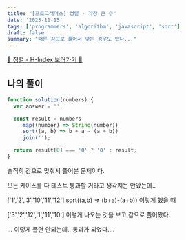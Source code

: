 ```yaml
---
title: "[프로그래머스] 정렬 - 가장 큰 수"
date: '2023-11-15'
tags: ['programmers', 'algorithm', 'javascript', 'sort']
draft: false
summary: "때론 감으로 풀어서 맞는 경우도 있다..."
---
```


[📌 정렬 - H-Index 보러가기 📌](https://school.programmers.co.kr/learn/courses/30/lessons/42746)

## 나의 풀이

```js
function solution(numbers) {
  var answer = '';

  const result = numbers
    .map((number) => String(number))
    .sort((a, b) => b + a - (a + b))
    .join('');

  return result[0] === '0' ? '0' : result;
}
```

솔직히 감으로 맞춰서 풀어본 문제이다.

모든 케이스를 다 테스트 통과할 거라고 생각치는 안았는데..

['1','2','3','10','11','12'].sort((a,b) => (b+a)-(a+b)) 이렇게 했을 때

['3','2','12','1','11','10'] 이렇게 나오는 것을 보고 감으로 풀어봤다.

... 이렇게 풀면 안되는데.. 통과가 되었다....

